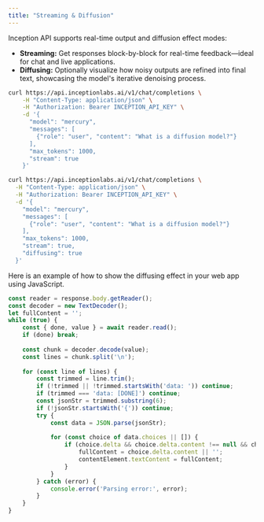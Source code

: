 ```yaml
---
title: "Streaming & Diffusion"
---
```


Inception API supports real-time output and diffusion effect modes:

- **Streaming:** Get responses block-by-block for real-time feedback—ideal for chat and live applications.
- **Diffusing:** Optionally visualize how noisy outputs are refined into final text, showcasing the model's iterative denoising process.

<CodeGroup>

```bash Streaming
curl https://api.inceptionlabs.ai/v1/chat/completions \
    -H "Content-Type: application/json" \
    -H "Authorization: Bearer INCEPTION_API_KEY" \
    -d '{
      "model": "mercury",
      "messages": [
        {"role": "user", "content": "What is a diffusion model?"}
      ],
      "max_tokens": 1000,
      "stream": true
    }'
```


```bash Diffusing
curl https://api.inceptionlabs.ai/v1/chat/completions \
  -H "Content-Type: application/json" \
  -H "Authorization: Bearer INCEPTION_API_KEY" \
  -d '{
    "model": "mercury",
    "messages": [
      {"role": "user", "content": "What is a diffusion model?"}
    ],
    "max_tokens": 1000,
    "stream": true,
    "diffusing": true
  }'
```

</CodeGroup>

Here is an example of how to show the diffusing effect in your web app using JavaScript.

```javascript
const reader = response.body.getReader();
const decoder = new TextDecoder();
let fullContent = '';
while (true) {
    const { done, value } = await reader.read();
    if (done) break;
    
    const chunk = decoder.decode(value);
    const lines = chunk.split('\n');
    
    for (const line of lines) {
        const trimmed = line.trim();
        if (!trimmed || !trimmed.startsWith('data: ')) continue;
        if (trimmed === 'data: [DONE]') continue;
        const jsonStr = trimmed.substring(6);
        if (!jsonStr.startsWith('{')) continue;
        try {
            const data = JSON.parse(jsonStr);
            
            for (const choice of data.choices || []) {
                if (choice.delta && choice.delta.content !== null && choice.delta.content !== undefined) {
                    fullContent = choice.delta.content || '';
                    contentElement.textContent = fullContent;
                }
            }
        } catch (error) {
            console.error('Parsing error:', error);
        }
    }
}
```